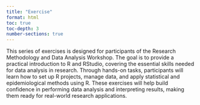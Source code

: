 ```yaml
---
title: "Exercise"
format: html
toc: true
toc-depth: 3
number-sections: true
---
```



This series of exercises is designed for participants of the Research Methodology and Data Analysis Workshop. The goal is to provide a practical introduction to R and RStudio, covering the essential skills needed for data analysis in research. Through hands-on tasks, participants will learn how to set up R projects, manage data, and apply statistical and epidemiological methods using R. These exercises will help build confidence in performing data analysis and interpreting results, making them ready for real-world research applications.


